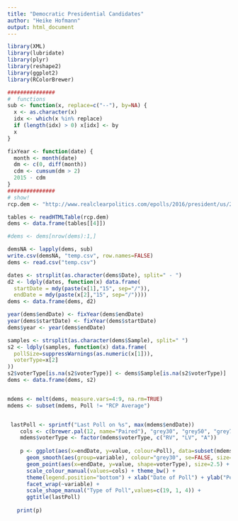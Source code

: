 ```yaml
---
title: "Democratic Presidential Candidates"
author: "Heike Hofmann"
output: html_document
---
```


```r
library(XML)
library(lubridate)
library(plyr)
library(reshape2)
library(ggplot2)
library(RColorBrewer)

###############
#  functions
sub <- function(x, replace=c("--"), by=NA) {
  x <- as.character(x)
  idx <- which(x %in% replace)
  if (length(idx) > 0) x[idx] <- by
  x
}

fixYear <- function(date) {
  month <- month(date)
  dm <- c(0, diff(month))
  cdm <- cumsum(dm > 2)
  2015 - cdm
}
###############
# show! 
rcp.dem <- "http://www.realclearpolitics.com/epolls/2016/president/us/2016_democratic_presidential_nomination-3824.html"

tables <- readHTMLTable(rcp.dem)
dems <- data.frame(tables[[4]])

#dems <- dems[nrow(dems):1,]

demsNA <- lapply(dems, sub)
write.csv(demsNA, "temp.csv", row.names=FALSE)
dems <- read.csv("temp.csv")

dates <- strsplit(as.character(dems$Date), split=" - ")
d2 <- ldply(dates, function(x) data.frame(
  startDate = mdy(paste(x[1],"15", sep="/")),
  endDate = mdy(paste(x[2],"15", sep="/"))))
dems <- data.frame(dems, d2)

year(dems$endDate) <- fixYear(dems$endDate)
year(dems$startDate) <- fixYear(dems$startDate)
dems$year <- year(dems$endDate)

samples <- strsplit(as.character(dems$Sample), split=" ")
s2 <- ldply(samples, function(x) data.frame(
  pollSize=suppressWarnings(as.numeric(x[1])),
  voterType=x[2]
))
s2$voterType[is.na(s2$voterType)] <- dems$Sample[is.na(s2$voterType)]
dems <- data.frame(dems, s2)


mdems <- melt(dems, measure.vars=4:9, na.rm=TRUE)
mdems <- subset(mdems, Poll != "RCP Average")


 lastPoll <- sprintf("Last Poll on %s", max(mdems$endDate))
    cols <- c(brewer.pal(12, name="Paired"), "grey30", "grey50", "grey70")
    mdems$voterType <- factor(mdems$voterType, c("RV", "LV", "A"))
    
    p <- ggplot(aes(x=endDate, y=value, colour=Poll), data=subset(mdems, year >=2015)) +
      geom_smooth(aes(group=variable), colour="grey30", se=FALSE, size=.75) +
      geom_point(aes(x=endDate, y=value, shape=voterType), size=2.5) + 
      scale_colour_manual(values=cols) + theme_bw() +
      theme(legend.position="bottom") + xlab("Date of Poll") + ylab("Percent") +
      facet_wrap(~variable) +
      scale_shape_manual("Type of Poll",values=c(19, 1, 4)) +
      ggtitle(lastPoll)
    
   print(p)
```